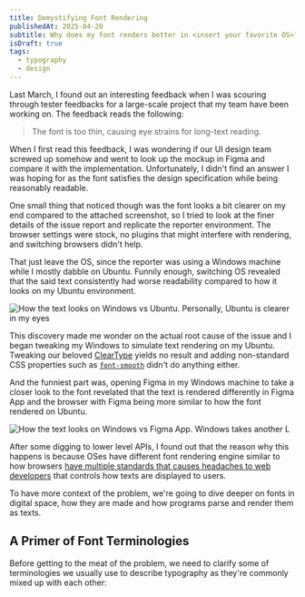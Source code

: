 ```yaml
---
title: Demystifying Font Rendering
publishedAt: 2025-04-20
subtitle: Why does my font renders better in <insert your favorite OS>?
isDraft: true
tags:
  - typography
  - design
---
```


Last March, I found out an interesting feedback when I was scouring through tester feedbacks for a large-scale project that my team have been working on.
The feedback reads the following:

> The font is too thin, causing eye strains for long-text reading.

When I first read this feedback, I was wondering if our UI design team screwed up somehow and went to look up the mockup in Figma and compare it with the implementation.
Unfortunately, I didn't find an answer I was hoping for as the font satisfies the design specification while being reasonably readable.

One small thing that noticed though was the font looks a bit clearer on my end compared to the attached screenshot,
so I tried to look at the finer details of the issue report and replicate the reporter environment.
The browser settings were stock, no plugins that might interfere with rendering, and switching browsers didn't help.

That just leave the OS, since the reporter was using a Windows machine while I mostly dabble on Ubuntu.
Funnily enough, switching OS revealed that the said text consistently had worse readability compared to how it looks on my Ubuntu environment.

![How the text looks on Windows vs Ubuntu. Personally, Ubuntu is clearer in my eyes]()

This discovery made me wonder on the actual root cause of the issue and I began tweaking my Windows to simulate text rendering on my Ubuntu.
Tweaking our beloved [ClearType](https://learn.microsoft.com/en-us/typography/cleartype/) yields no result and adding non-standard CSS properties such as
[`font-smooth`](https://developer.mozilla.org/en-US/docs/Web/CSS/font-smooth) didn't do anything either.

And the funniest part was, opening Figma in my Windows machine to take a closer look to the font revelated that the text is rendered differently
in Figma App and the browser with Figma being more similar to how the font rendered on Ubuntu.

![How the text looks on Windows vs Figma App. Windows takes another L]()

After some digging to lower level APIs, I found out that the reason why this happens is because OSes have different font rendering engine similar to
how browsers [have multiple standards that causes headaches to web developers](https://preview.redd.it/safari-is-such-a-pain-v0-djbncqoaz9va1.jpg?width=640&crop=smart&auto=webp&s=3991a6687ffc318ada838a471aab86160bc202a6)
that controls how texts are displayed to users.

To have more context of the problem, we're going to dive deeper on fonts in digital space, how they are made and how programs parse and render them as texts.

## A Primer of Font Terminologies

Before getting to the meat of the problem, we need to clarify some of terminologies we usually use to describe typography as they're commonly mixed up with each other:
